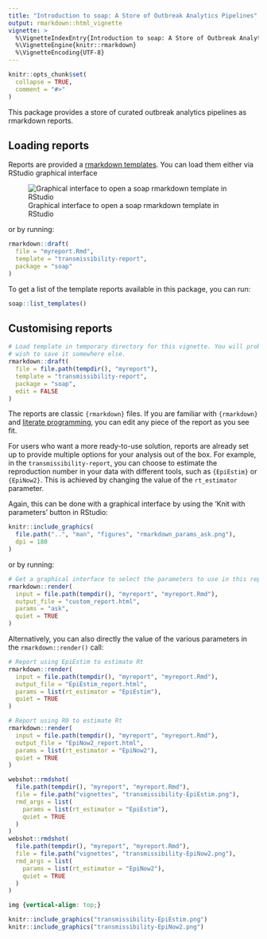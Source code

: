 ```yaml
---
title: "Introduction to soap: A Store of Outbreak Analytics Pipelines"
output: rmarkdown::html_vignette
vignette: >
  %\VignetteIndexEntry{Introduction to soap: A Store of Outbreak Analytics Pipelines}
  %\VignetteEngine{knitr::rmarkdown}
  %\VignetteEncoding{UTF-8}
---
```


```r
knitr::opts_chunk$set(
  collapse = TRUE,
  comment = "#>"
)
```

This package provides a store of curated outbreak analytics pipelines as 
rmarkdown reports.

## Loading reports

Reports are provided a [rmarkdown templates](https://rstudio.github.io/rstudio-extensions/rmarkdown_templates.html). You can load them either via RStudio graphical interface

![Graphical interface to open a soap rmarkdown template in RStudio](../man/figures/template_rstudio.png)

or by running:

```r
rmarkdown::draft(
  file = "myreport.Rmd",
  template = "transmissibility-report",
  package = "soap"
)
```

To get a list of the template reports available in this package, you can run:

```r
soap::list_templates()
```

## Customising reports

```r
# Load template in temporary directory for this vignette. You will probably
# wish to save it somewhere else.
rmarkdown::draft(
  file = file.path(tempdir(), "myreport"),
  template = "transmissibility-report",
  package = "soap",
  edit = FALSE
)
```

The reports are classic `{rmarkdown}` files.
If you are familiar with `{rmarkdown}` and [literate programming](https://en.wikipedia.org/wiki/Literate_programming), you can edit any piece of the report as you see fit.

For users who want a more ready-to-use solution, reports are already set up to provide multiple options for your analysis out of the box. For example, in the `transmissibility-report`, you can choose to estimate the reproduction number in your data with different tools, such as `{EpiEstim}` or `{EpiNow2}`. This is achieved by changing the value of the `rt_estimator` parameter.

Again, this can be done with a graphical interface by using the 'Knit with parameters' button in RStudio:

```r
knitr::include_graphics(
  file.path("..", "man", "figures", "rmarkdown_params_ask.png"), 
  dpi = 180
)
```

or by running:

```r
# Get a graphical interface to select the parameters to use in this report
rmarkdown::render(
  input = file.path(tempdir(), "myreport", "myreport.Rmd"),
  output_file = "custom_report.html",
  params = "ask",
  quiet = TRUE
)
```

Alternatively, you can also directly the value of the various parameters in the `rmarkdown::render()` call:

```r
# Report using EpiEstim to estimate Rt
rmarkdown::render(
  input = file.path(tempdir(), "myreport", "myreport.Rmd"),
  output_file = "EpiEstim_report.html",
  params = list(rt_estimator = "EpiEstim"),
  quiet = TRUE
)

# Report using R0 to estimate Rt
rmarkdown::render(
  input = file.path(tempdir(), "myreport", "myreport.Rmd"),
  output_file = "EpiNow2_report.html",
  params = list(rt_estimator = "EpiNow2"),
  quiet = TRUE
)
```

```r
webshot::rmdshot(
  file.path(tempdir(), "myreport", "myreport.Rmd"),
  file = file.path("vignettes", "transmissibility-EpiEstim.png"),
  rmd_args = list(
    params = list(rt_estimator = "EpiEstim"),
    quiet = TRUE
  )
)
webshot::rmdshot(
  file.path(tempdir(), "myreport", "myreport.Rmd"),
  file = file.path("vignettes", "transmissibility-EpiNow2.png"),
  rmd_args = list(
    params = list(rt_estimator = "EpiNow2"),
    quiet = TRUE
  )
)
```

```css
img {vertical-align: top;}
```

```r
knitr::include_graphics("transmissibility-EpiEstim.png")
knitr::include_graphics("transmissibility-EpiNow2.png")
```
